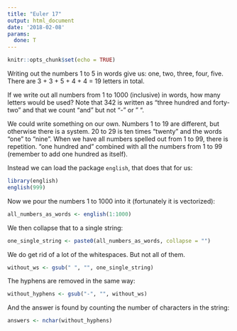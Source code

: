 ```yaml
---
title: "Euler 17"
output: html_document
date: '2018-02-08'
params:
  done: T
---
```


```r
knitr::opts_chunk$set(echo = TRUE)
```

Writing out the numbers 1 to 5 in words give us:
one, two, three, four, five. There are 3 + 3 + 5 + 4 + 4 = 19 letters in total.

If we write out all numbers from 1 to 1000 (inclusive) in words, how many letters
would be used? Note that 342 is written as "three hundred and forty-two" and that
we count "and" but not "-" or " ". 

We could write something on our own. Numbers 1 to 19 are different, but otherwise
there is a system. 20 to 29 is ten times "twenty" and the words "one" to "nine".
When we have all numbers spelled out from 1 to 99, there is repetition. "one hundred and" 
combined with all the numbers from 1 to 99 (remember to add one hundred as itself).

Instead we can load the package `english`, that does that for us:

```r
library(english)
english(999)
```

Now we pour the numbers 1 to 1000 into it (fortunately it is vectorized):

```r
all_numbers_as_words <- english(1:1000)
```

We then collapse that to a single string:

```r
one_single_string <- paste0(all_numbers_as_words, collapse = "")
```
We do get rid of a lot of the whitespaces. But not all of them. 

```r
without_ws <- gsub(" ", "", one_single_string)
```

The hyphens are removed in the same way:

```r
without_hyphens <- gsub("-", "", without_ws)
```

And the answer is found by counting the number of characters in the string:

```r
answers <- nchar(without_hyphens)
```


